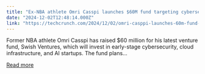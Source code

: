 ```yaml
---
title: "Ex-NBA athlete Omri Casspi launches $60M fund targeting cybersecurity, cloud infra and AI"
date: "2024-12-02T12:48:14.000Z"
link: "https://techcrunch.com/2024/12/02/omri-casppi-launches-60m-fund-for-cyber-cloud-and-ai-startups/"
---
```


Former NBA athlete Omri Casspi has raised $60 million for his latest venture fund, Swish Ventures, which will invest in early-stage cybersecurity, cloud infrastructure, and AI startups. The fund plans...

[Read more](https://techcrunch.com/2024/12/02/omri-casppi-launches-60m-fund-for-cyber-cloud-and-ai-startups/)
